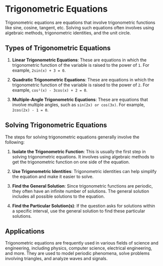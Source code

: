 # Trigonometric Equations

Trigonometric equations are equations that involve trigonometric functions like sine, cosine, tangent, etc. Solving such equations often involves using algebraic methods, trigonometric identities, and the unit circle.

## Types of Trigonometric Equations

1. **Linear Trigonometric Equations**: These are equations in which the trigonometric function of the variable is raised to the power of `1`. For example, `2sin(x) + 3 = 0`.

2. **Quadratic Trigonometric Equations**: These are equations in which the trigonometric function of the variable is raised to the power of `2`. For example, `cos²(x) - 3cos(x) + 2 = 0`.

3. **Multiple-Angle Trigonometric Equations**: These are equations that involve multiple angles, such as `sin(2x) or cos(3x)`. For example, `2cos(2x) - 1 = 0`.

## Solving Trigonometric Equations

The steps for solving trigonometric equations generally involve the following:

1. **Isolate the Trigonometric Function**: This is usually the first step in solving trigonometric equations. It involves using algebraic methods to get the trigonometric function on one side of the equation.

2. **Use Trigonometric Identities**: Trigonometric identities can help simplify the equation and make it easier to solve.

3. **Find the General Solution**: Since trigonometric functions are periodic, they often have an infinite number of solutions. The general solution includes all possible solutions to the equation.

4. **Find the Particular Solution(s)**: If the question asks for solutions within a specific interval, use the general solution to find these particular solutions.

## Applications

Trigonometric equations are frequently used in various fields of science and engineering, including physics, computer science, electrical engineering, and more. They are used to model periodic phenomena, solve problems involving triangles, and analyze waves and signals.
